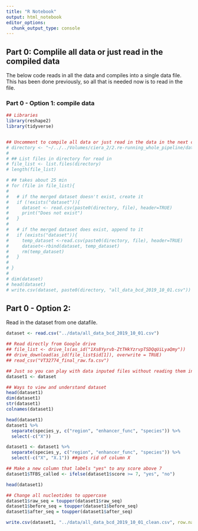 ```yaml
---
title: "R Notebook"
output: html_notebook
editor_options: 
  chunk_output_type: console
---
```


## Part 0: Complile all data or just read in the compiled data

The below code reads in all the data and compiles into a single data file. This has been done previously, so all that is needed now is to read in the file. 

### Part 0 - Option 1: compile data

```r
## Libraries
library(reshape2)
library(tidyverse)


## Uncomment to compile all data or just read in the data in the next cell
# directory <- "~/../../Volumes/ciera_2/2.re-running_whole_pipeline/data/output/bcd_2019_10_01/bcd/"
# 
# ## List files in directory for read in
# file_list <- list.files(directory)
# length(file_list)

# ## takes about 25 min
# for (file in file_list){
#        
#   # if the merged dataset doesn't exist, create it
#   if (!exists("dataset")){
#     dataset <- read.csv(paste0(directory, file), header=TRUE)
#     print("Does not exist")
#   }
#    
#   # if the merged dataset does exist, append to it
#   if (exists("dataset")){
#     temp_dataset <-read.csv(paste0(directory, file), header=TRUE)
#     dataset<-rbind(dataset, temp_dataset)
#     rm(temp_dataset)
#   }
#  
# }
# 
# dim(dataset)  
# head(dataset)
# write.csv(dataset, paste0(directory, "all_data_bcd_2019_10_01.csv"))

```

## Part 0 - Option 2: 

Read in the dataset from one datafile.
```r
dataset <- read.csv("../data/all_data_bcd_2019_10_01.csv") 

## Read directly from Google drive
## file_list <- drive_ls(as_id("1Xs8Yyrvb-ZtTHkYzrvpTSDQqUiLyaQmy"))
## drive_download(as_id(file_list$id[1]), overwrite = TRUE)
## read_csv("VT32774_final_raw.fa.csv")
```

```r
## Just so you can play with data inputed files without reading them in again
dataset1 <- dataset

## Ways to view and understand dataset
head(dataset1)
dim(dataset1)
str(dataset1)
colnames(dataset1)

head(dataset1)
dataset1 %>% 
  separate(species_y, c("region", "enhancer_func", "species")) %>%
  select(-c("X")) 

dataset1 <- dataset1 %>% 
  separate(species_y, c("region", "enhancer_func", "species")) %>% 
  select(-c("X", "X.1")) ##gets rid of column X

## Make a new column that labels "yes" to any score above 7
dataset1$TFBS_called <- ifelse(dataset1$score >= 7, "yes", "no")

head(dataset1)

## Change all nucleotides to uppercase
dataset1$raw_seq = toupper(dataset1$raw_seq)
dataset1$before_seq = toupper(dataset1$before_seq)
dataset1$after_seq = toupper(dataset1$after_seq)

write.csv(dataset1, "../data/all_data_bcd_2019_10_01_clean.csv", row.names = FALSE)
```

